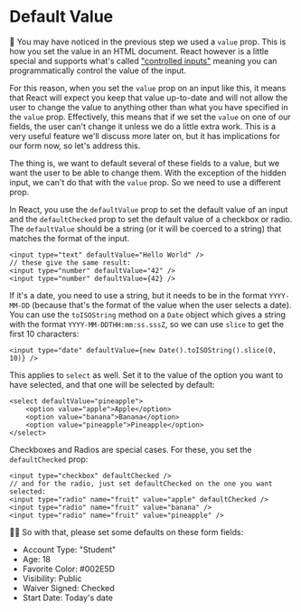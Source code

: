 # Default Value

<EpicVideo url="https://www.epicreact.dev/workshops/react-fundamentals/default-value" />

🦉 You may have noticed in the previous step we used a `value` prop. This is how
you set the value in an HTML document. React however is a little special and
supports what's called
["controlled inputs"](https://react.dev/reference/react-dom/components/input#controlling-an-input-with-a-state-variable)
meaning you can programmatically control the value of the input.

For this reason, when you set the `value` prop on an input like this, it means
that React will expect you keep that value up-to-date and will not allow the
user to change the value to anything other than what you have specified in the
`value` prop. Effectively, this means that if we set the `value` on one of our
fields, the user can't change it unless we do a little extra work. This is a
very useful feature we'll discuss more later on, but it has implications for our
form now, so let's address this.

The thing is, we want to default several of these fields to a value, but we
want the user to be able to change them. With the exception of the hidden input,
we can't do that with the `value` prop. So we need to use a different prop.

In React, you use the `defaultValue` prop to set the default value of an input
and the `defaultChecked` prop to set the default value of a checkbox or radio.
The `defaultValue` should be a string (or it will be coerced to a string) that
matches the format of the input.

```tsx
<input type="text" defaultValue="Hello World" />
// these give the same result:
<input type="number" defaultValue="42" />
<input type="number" defaultValue={42} />
```

If it's a date, you need to use a string, but it needs to be in the format
`YYYY-MM-DD` (because that's the format of the value when the user selects a
date). You can use the `toISOString` method on a `Date` object which gives a
string with the format `YYYY-MM-DDTHH:mm:ss.sssZ`, so we can use `slice` to get
the first 10 characters:

```tsx
<input type="date" defaultValue={new Date().toISOString().slice(0, 10)} />
```

This applies to `select` as well. Set it to the value of the option you want to
have selected, and that one will be selected by default:

```tsx
<select defaultValue="pineapple">
	<option value="apple">Apple</option>
	<option value="banana">Banana</option>
	<option value="pineapple">Pineapple</option>
</select>
```

Checkboxes and Radios are special cases. For these, you set the `defaultChecked`
prop:

```tsx
<input type="checkbox" defaultChecked />
// and for the radio, just set defaultChecked on the one you want selected:
<input type="radio" name="fruit" value="apple" defaultChecked />
<input type="radio" name="fruit" value="banana" />
<input type="radio" name="fruit" value="pineapple" />
```

👨‍💼 So with that, please set some defaults on these form fields:

- Account Type: "Student"
- Age: 18
- Favorite Color: #002E5D
- Visibility: Public
- Waiver Signed: Checked
- Start Date: Today's date
